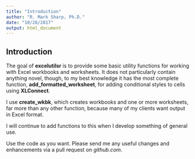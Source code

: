 ```yaml
---
title: "Introduction"
author: "R. Mark Sharp, Ph.D."
date: "10/28/2017"
output: html_document
---
```


## Introduction
The goal of __excelutilsr__ is to provide some basic utility functions for
working
with Excel workbooks and worksheets. It does not particularly contain anything
novel, though, to my best knowledge it has the most complete function,
__add_formatted_worksheet__, for adding conditional styles to cells using
__XLConnect__. 

I use __create_wkbk__, which creates workbooks and one or more
worksheets, far more than any other function, because
many of my clients want output in Excel format.

I will continue to add functions to this when I develop something of general 
use.

Use the code as you want. Please send me any useful changes and enhancements
via a pull request on _github.com_.

